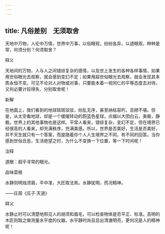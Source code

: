 ```yaml
---
---
---
```

title: 凡俗差别　无须取舍
---



天地中万物，人伦中万情，世界中万事，以俗眼观，纷纷各异，以道眼观，种种是常，何须分别？何须取舍？

释义

天地间的万物，人与人之间错综复杂的感情，以及世上发生的各种各样事情，如果用世俗眼光去观察，就会感到变幻不定；如果用超世俗眼光去观察，就会发现其本质永恒不变。可见不论对人对物或对事，只要能本着一视同仁的平等态度去对待，又何必要计较得失、分别取舍呢！

新解

在地面上，我们看到的地球斑斑驳驳，纷乱无序，甚至纳枯容朽，丑陋不堪。但是，从太空看地球，却是一个缓缓转动的蔚蓝色星球，点缀以大团白云，美极，静极。世界上的其他事物也是这样。平常人看来，错综复杂，变幻不定，但在境界已经很高的人看来，却充满秩序，充满美感。所以，世界是否美好，生活是否美好，并不天生就只有一个答案，而是随着你个人人生境界之不同，有不同的回答。当你感到世俗丑恶，生活绝望之时，为什么不变换一下位置，等一下时间呢！

注释

道眼：超乎寻常的眼光。

品味菜根

水静则明烛须眉，平中准，大匠取法焉。水静犹明，而况精神。

——庄周《庄子·天道》

释义

水静止时可以清楚地照见人的胡须和眉毛，可以检查物体是否平正、标准。高明的木匠则取之做测量水平度的仪器。水平静时尚且显出清澈明亮，更何况是人的精神呢！